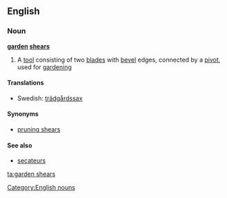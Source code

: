 ==English==

===Noun===
'''[[garden]] [[shears]]'''

# {{plurale tantum}} A [[tool]] consisting of two [[blade]]s with [[bevel]] edges, connected by a [[pivot]], used for [[gardening]]

====Translations====
{{trans-top|a tool}}
* Swedish: [[trädgårdssax]] {{c}}
{{trans-mid}}
{{trans-bottom}}

====Synonyms====
* [[pruning shears]]

====See also====
* [[secateurs]]

[[Category:English nouns]]

[[ta:garden shears]]